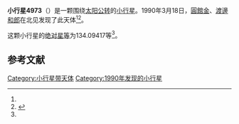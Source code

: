 {{Infobox planet
| bgcolour = #FFFFC0
| name = 4973 Showa
| symbol = 
| image = 
| caption = 
| discovery = yes
| discovery_ref = 
| discoverer = [[圓館金|圓館金]]、[[渡邊和郎|渡邊和郎]]
| discovery_site = [[北见|北见]] 
| discovered = 1990年3月18日
| designations = yes
| mp_name = 
| named_after = 
| alt_names = 1990 FT/ 1978 CF / 1981 WK7 / 1987 SH14
| mp_category = [[外小行星带|外小行星带]]
| orbit_ref = <ref name="a">[http://ssd.jpl.nasa.gov/sbdb.cgi?sstr=4973 4973 Showa] {{Wayback|url=http://ssd.jpl.nasa.gov/sbdb.cgi?sstr=4973 |date=20210717062838 }}，小行星數據庫瀏覽器（JPL Small-Body Database Browser）－[[美国国家航空航天局|美国国家航空航天局]]喷气推进实验室</ref>
| epoch = 2456400.5 (2013年4月18日更新)
| aphelion = {{convert|3.6917222|AU|km|3|abbr=on|lk=out}}
| perihelion = {{convert|3.1631550|AU|km|3|abbr=on}}
| semimajor = {{convert|3.4274386|AU|km|3|abbr=on}}
| eccentricity = 0.0771082
| period = 2317.677188 [[日|日]]<br />6.35[[儒略年|儒略年]]
| avg_speed = 
| inclination = 18.89252
| asc_node = 353.00103
| mean_anomaly = 
| arg_peri = 134.09417
| satellites = 
| physical_characteristics = yes
| dimensions = 
| mass = 
| density = 
| surface_grav = 
| escape_velocity = 
| sidereal_day = 
| axial_tilt = 
| pole_ecliptic_lat = 
| pole_ecliptic_lon = 
| albedo = 
| temperatures= 
| temp_name1 = 
| mean_temp_1 = 
| max_temp_1 = 
| temp_name2 = 
| max_temp_2 = 
| spectral_type = 
| abs_magnitude = 134.09417
}}

'''小行星4973'''（{{lang-en|4973 Showa}}）是一颗围绕[[太阳|太阳]][[公转|公转]]的[[小行星|小行星]]。1990年3月18日，[[圓館金|圓館金]]、[[渡邊和郎|渡邊和郎]]在北见发现了此天体<ref name="a" /><ref>{{cite news|title=小行星列表|url=http://cfa-www.harvard.edu/iau/lists/NumberedMPs.txt|accessdate=2013-07-08|newspaper=哈佛大学|archive-date=2008-05-17|archive-url=https://web.archive.org/web/20080517010638/http://cfa-www.harvard.edu/iau/lists/NumberedMPs.txt|dead-url=no}}</ref>。

这颗小行星的[[绝对星等|绝对星等]]为134.09417等<ref name="a" />。

==参考文献==
{{reflist}}
{{Minor Planet Number|[[小行星4972|小行星4972]]|[[小行星4974|小行星4974]]}}

{{小天体}}

[[Category:小行星带天体|Category:小行星带天体]]
[[Category:1990年发现的小行星|Category:1990年发现的小行星]]

{{asteroid-stub}}